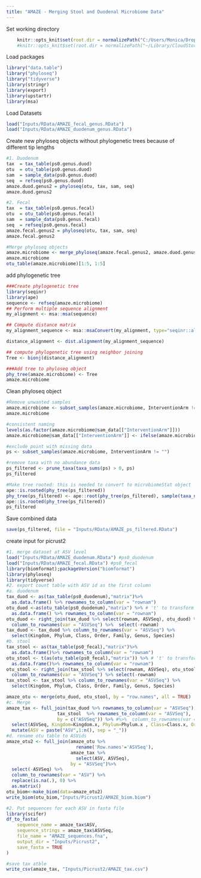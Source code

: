 ---
title: "AMAZE - Merging Stool and Duodenal Microbiome Data"
---

Set working directory
```{r setup}
    knitr::opts_knit$set(root.dir = normalizePath("C:/Users/Monica/Dropbox/AMAZE")) 
    #knitr::opts_knit$set(root.dir = normalizePath("~/Library/CloudStorage/Dropbox/AMAZE")) 
```

Load packages
```{r include=FALSE}
library("data.table")
library("phyloseq")
library("tidyverse")
library(stringr)
library(export)
library(upstartr)
library(msa)
```

Load Datasets
```{r}
load("Inputs/RData/AMAZE_fecal_genus.RData")
load("Inputs/RData/AMAZE_duodenum_genus.RData")
```

Create new phyloseq objects without phylogenetic trees because of different tip lengths
```{r}
#1. Duodenum
tax  = tax_table(ps0.genus.duod)
otu  = otu_table(ps0.genus.duod)
sam  = sample_data(ps0.genus.duod)
seq  = refseq(ps0.genus.duod)
amaze.duod.genus2 = phyloseq(otu, tax, sam, seq)
amaze.duod.genus2

#2. Fecal
tax  = tax_table(ps0.genus.fecal)
otu  = otu_table(ps0.genus.fecal)
sam  = sample_data(ps0.genus.fecal)
seq  = refseq(ps0.genus.fecal)
amaze.fecal.genus2 = phyloseq(otu, tax, sam, seq)
amaze.fecal.genus2

#Merge phyloseq objects
amaze.microbiome <- merge_phyloseq(amaze.fecal.genus2, amaze.duod.genus2)
amaze.microbiome
otu_table(amaze.microbiome)[1:5, 1:5]
```

add phylogenetic tree
```{r}
###Create phylogenetic tree
library(seqinr)
library(ape)
sequence <- refseq(amaze.microbiome)  
## Perform multiple sequence alignment
my_alignment <- msa::msa(sequence)

## Compute distance matrix
my_alignment_sequence <- msa::msaConvert(my_alignment, type="seqinr::alignment")

distance_alignment <- dist.alignment(my_alignment_sequence)

## compute phylogenetic tree using neighbor joining
Tree <- bionj(distance_alignment)

###Add tree to phyloseq object
phy_tree(amaze.microbiome) <- Tree
amaze.microbiome
```

Clean phyloseq object
```{r}
#Remove unwanted samples
amaze.microbiome <- subset_samples(amaze.microbiome, InterventionArm != "")
amaze.microbiome

#consistent naming
levels(as.factor(amaze.microbiome@sam_data[["InterventionArm"]]))
amaze.microbiome@sam_data[["InterventionArm"]] <- ifelse(amaze.microbiome@sam_data[["InterventionArm"]]== "Micronutreint","Micronutrient", amaze.microbiome@sam_data[["InterventionArm"]])

#exclude point with missing data
ps <- subset_samples(amaze.microbiome, InterventionArm != "")

#remove taxa with no abundance data
ps_filtered <- prune_taxa(taxa_sums(ps) > 0, ps)
ps_filtered

#Make tree rooted: this is needed to convert to microbiomeStat object
ape::is.rooted(phy_tree(ps_filtered)) 
phy_tree(ps_filtered) <- ape::root(phy_tree(ps_filtered), sample(taxa_names(ps_filtered), 1), resolve.root = TRUE)
ape::is.rooted(phy_tree(ps_filtered)) 
ps_filtered
```

Save combined data
```{r}
save(ps_filtered, file = "Inputs/RData/AMAZE_ps_filtered.RData")
```

create input for picrust2
```{r}
#1. merge dataset at ASV level
load("Inputs/RData/AMAZE_duodenum.RData") #ps0_duodenum
load("Inputs/RData/AMAZE_fecal.RData") #ps0_fecal
library(biomformat);packageVersion("biomformat")
library(phyloseq)
library(tidyverse)
#2. export count table with ASV id as the first column
#a. duodenum
tax_duod <- as(tax_table(ps0_duodenum),"matrix")%>%
  as.data.frame() %>% rownames_to_column(var = "rownam")
otu_duod <-as(otu_table(ps0_duodenum),"matrix") %>% # 't' to transform if taxa_are_rows=FALSE
  as.data.frame() %>% rownames_to_column(var = "rownam") 
otu_duod <- right_join(tax_duod %>% select(rownam, ASVSeq), otu_duod) %>% 
  column_to_rownames(var = "ASVSeq") %>%  select(-rownam)
tax_duod <- tax_duod %>% column_to_rownames(var = "ASVSeq") %>% 
  select(Kingdom, Phylum, Class, Order, Family, Genus, Species)  
#b. stool
tax_stool <- as(tax_table(ps0_fecal),"matrix")%>%
  as.data.frame()%>% rownames_to_column(var = "rownam")
otu_stool <- t(as(otu_table(ps0_fecal),"matrix")) %>% # 't' to transform if taxa_are_rows=FALSE
  as.data.frame()%>% rownames_to_column(var = "rownam") 
otu_stool <- right_join(tax_stool %>% select(rownam, ASVSeq), otu_stool) %>%
  column_to_rownames(var = "ASVSeq") %>% select(-rownam)
tax_stool <- tax_stool %>% column_to_rownames(var = "ASVSeq") %>% 
  select(Kingdom, Phylum, Class, Order, Family, Genus, Species)  

amaze_otu <- merge(otu_duod, otu_stool, by = "row.names", all = TRUE)
#c. Merge
amaze_tax <- full_join(tax_duod %>% rownames_to_column(var = "ASVSeq"), 
                   tax_stool  %>% rownames_to_column(var = "ASVSeq"), 
                   by = c("ASVSeq")) %>% #%>%  column_to_rownames(var = "ASVSeq")
  select(ASVSeq, Kingdom=Kingdom.x, Phylum=Phylum.x , Class=Class.x, Order=Order.x, Family=Family.x, Genus=Genus.x, Species=Species.x)  %>% 
  mutate(ASV = paste("ASV",1:n(), sep = "_"))
#d. rename otu table to ASVids
amaze_otu2 <- full_join(amaze_otu %>% 
                          rename('Row.names'='ASVSeq'), 
                        amaze_tax %>% 
                          select(ASV, ASVSeq), 
                        by = "ASVSeq")%>%
  select(-ASVSeq) %>% 
  column_to_rownames(var = "ASV") %>% 
  replace(is.na(.), 0) %>% 
  as.matrix() 
otu_biom<-make_biom(data=amaze_otu2)
write_biom(otu_biom,"Inputs/Picrust2/AMAZE_biom.biom")

#2. Put sequences for each ASV in fasta file
library(scifer)
df_to_fasta(
    sequence_name = amaze_tax$ASV,
    sequence_strings = amaze_tax$ASVSeq,
    file_name = "AMAZE_sequences.fna",
    output_dir = "Inputs/Picrust2",
    save_fasta = TRUE
)

#save tax atble
write_csv(amaze_tax, "Inputs/Picrust2/AMAZE_tax.csv")
```


